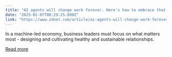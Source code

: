 ```yaml
---
title: "AI agents will change work forever. Here's how to embrace that transformation"
date: "2025-01-07T08:29:25.000Z"
link: "https://www.zdnet.com/article/ai-agents-will-change-work-forever-heres-how-to-embrace-that-transformation/"
---
```


In a machine-led economy, business leaders must focus on what matters most - designing and cultivating healthy and sustainable relationships.

[Read more](https://www.zdnet.com/article/ai-agents-will-change-work-forever-heres-how-to-embrace-that-transformation/)
